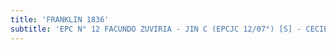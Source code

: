 ```yaml
---
title: 'FRANKLIN 1836'
subtitle: 'EPC N° 12 FACUNDO ZUVIRIA - JIN C (EPCJC 12/07°) [S] - CECIE N° 07'
---
```



